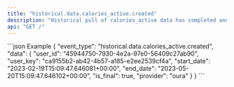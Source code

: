 ```yaml
---
title: "historical.data.calories_active.created"
description: "Historical pull of calories_active data has completed and you can now pull data for this resource."
api: "GET /"
---
```

<ResponseField name="event_type" type="string" required="false">

</ResponseField>
<ResponseField name="data" type="HistoricalWebhookPayload" required="true">
<Expandable title="HistoricalWebhookPayload">
<ResponseField name="user_id" type="string" required="true">

</ResponseField>
<ResponseField name="user_key" type="string" required="true">

</ResponseField>
<ResponseField name="start_date" type="string" required="true">

</ResponseField>
<ResponseField name="end_date" type="string" required="true">

</ResponseField>
<ResponseField name="is_final" type="boolean" required="true">

</ResponseField>
<ResponseField name="provider" type="string" required="true">

</ResponseField>
</Expandable>
</ResponseField>
<ResponseExample>
```json Example
{
  "event_type": "historical.data.calories_active.created",
  "data": {
    "user_id": "45944750-7930-4e2a-97e0-56409c27ab90",
    "user_key": "ca9155b2-ab42-4b57-a185-e2ee2539cf4a",
    "start_date": "2023-02-19T15:09:47.646081+00:00",
    "end_date": "2023-05-20T15:09:47.646102+00:00",
    "is_final": true,
    "provider": "oura"
  }
}
```
</ResponseExample> 
